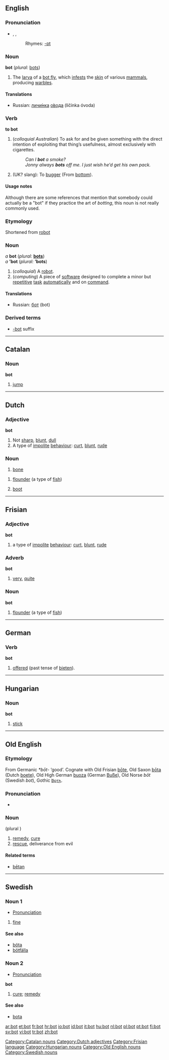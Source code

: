 ==English==
===Pronunciation===
*{{AHD|bŏt}}, {{IPA|/bɒt/}}, {{SAMPA|/bQt/}}
*:Rhymes: [[Rhymes:English:-ɒt|-ɒt]]

===Noun===
'''bot''' (''plural:'' [[bots]])

# The [[larva]] of a [[bot fly]], which [[infest]]s the [[skin]] of various [[mammal]]s, producing [[warble]]s.

====Translations====
{{top}}
{{mid}}
* Russian: [[личинка|личи́нка]] [[овод|о́вода]] (ličínka óvoda) {{f}}
{{bottom}}

===Verb===
'''to bot'''

# (''colloquial Australian'') To ask for and be given something with the direct intention of exploiting that thing’s usefulness, almost exclusively with cigarettes.
#: ''Can I '''bot''' a smoke?''
#: ''Jonny always '''bots''' off me. I just wish he’d get his own pack.''
#(UK? slang): To [[bugger]] (From [[bottom]]).

====Usage notes====
Although there are some references that mention that somebody could actually be a "bot" if they practice the art of ''botting'', this noun is not really commonly used.

===Etymology===
Shortened from [[robot]]

===Noun===
''a'' '''bot''' (''plural:'' '''[[bots]]''')<BR>
''a'' '''’bot''' (''plural:'' '''’bots''')

# (''colloquial'') A [[robot]].
# (''computing'') A piece of [[software]] designed to complete a minor but [[repetitive]] [[task]] [[automatically]] and on [[command]].

====Translations====
{{top}}
{{mid}}
*Russian: [[бот]] (bot) {{m}}
{{bottom}}

===Derived terms===
*[[-bot]] suffix


----

==Catalan==
===Noun===
'''bot'''

# [[jump]]

[[Category:Catalan nouns]]


----

==Dutch==
[[Category:Dutch adjectives]]

===Adjective===
'''bot'''

# Not [[sharp]], [[blunt]], [[dull]]
# A type of [[impolite]] [[behaviour]]: [[curt]], [[blunt]], [[rude]]

===Noun===
{{nl-noun|g=n|botten|botje}}

# [[bone]]

{{nl-noun|g=m|botten|botje}}

# [[flounder]] (a type of [[fish]])
# {{Flemish}} [[boot]]

----

==Frisian==
[[Category:Frisian language]]
===Adjective===
'''bot'''

# a type of [[impolite]] [[behaviour]]: [[curt]], [[blunt]], [[rude]]

===Adverb===
'''bot'''

# [[very]], [[quite]]

===Noun===
'''bot''' {{m}}

# [[flounder]] (a type of [[fish]])


----
==German==

===Verb===
'''bot'''

# [[offered]] (past tense of [[bieten]]).


----
==Hungarian==

===Noun===
'''bot'''

# [[stick]]

[[Category:Hungarian nouns]]


----
==Old English==

===Etymology===
From Germanic ''*bōt-'' ‘good’. Cognate with Old Frisian [[bote|bōte]], Old Saxon [[bota|bōta]] (Dutch [[boete]]), Old High German [[buoza]] (German [[Buße]]), Old Norse ''bōt'' (Swedish ''bot''), Gothic [[𐌱𐍉𐍄𐌰]].

===Pronunciation===
*{{IPA|/bo:t/}}

===Noun===
{{Latinx|'''bōt'''}} {{f}} (plural {{Latinx|'''[[bote|bōte]]'''}})

# [[remedy]], [[cure]]
# [[rescue]], deliverance from evil

====Related terms====
*[[betan|bētan]]

[[Category:Old English nouns]]

----

==Swedish==

===Noun 1===
{{sv-noun-irreg-c|bot|boten|böter|böterna}}
*[[Wiktionary:Swedish_pronunciation|Pronunciation]] {{IPA|/buːt/}} {{Audio|sv-bot.ogg|Audio}}
#[[fine]]

====See also====
*[[böta]]
*[[bötfälla]]

===Noun 2===
*[[Wiktionary:Swedish_pronunciation|Pronunciation]] {{IPA|/buːt/}} {{Audio|sv-bot.ogg|Audio}}
{{sv-noun-reg-r-c|2=bote}}
'''bot''' {{c}}
#[[cure]]; [[remedy]]

====See also====
*[[bota]]

[[Category:Swedish nouns]]

[[ar:bot]]
[[et:bot]]
[[fr:bot]]
[[hr:bot]]
[[io:bot]]
[[id:bot]]
[[it:bot]]
[[hu:bot]]
[[nl:bot]]
[[pl:bot]]
[[pt:bot]]
[[fi:bot]]
[[sv:bot]]
[[vi:bot]]
[[tr:bot]]
[[zh:bot]]